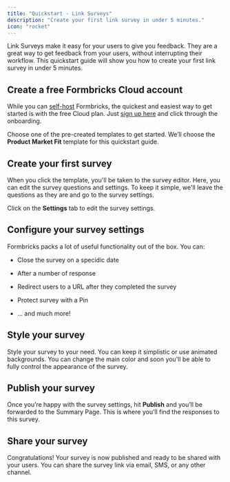 ```yaml
---
title: "Quickstart - Link Surveys"
description: "Create your first link survey in under 5 minutes."
icon: "rocket"
---
```


Link Surveys make it easy for your users to give you feedback. They are a great way to get feedback from your users, without interrupting their workflow. This quickstart guide will show you how to create your first link survey in under 5 minutes.

## Create a free Formbricks Cloud account

While you can [self-host](/self-hosting/overview) Formbricks, the quickest and easiest way to get started is with the free Cloud plan. Just [sign up here](https://app.formbricks.com/auth/signup) and click through the onboarding.

Choose one of the pre-created templates to get started. We’ll choose the **Product Market Fit** template for this quickstart guide.

## Create your first survey

When you click the template, you'll be taken to the survey editor. Here, you can edit the survey questions and settings. To keep it simple, we'll leave the questions as they are and go to the survey settings.

Click on the **Settings** tab to edit the survey settings.

## Configure your survey settings

Formbricks packs a lot of useful functionality out of the box. You can:

- Close the survey on a specidic date

- After a number of response

- Redirect users to a URL after they completed the survey

- Protect survey with a Pin

- ... and much more!

## Style your survey

Style your survey to your need. You can keep it simplistic or use animated backgrounds. You can change the main color and soon you'll be able to fully control the appearance of the survey.

## Publish your survey

Once you’re happy with the survey settings, hit **Publish** and you’ll be forwarded to the Summary Page. This is where you’ll find the responses to this survey.

## Share your survey

Congratulations! Your survey is now published and ready to be shared with your users. You can share the survey link via email, SMS, or any other channel.
